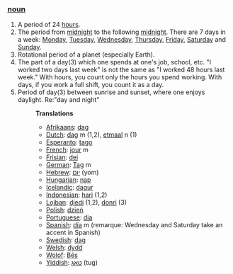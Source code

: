===[[noun]]===
#A period of 24 [[hour]]s.
#The period from [[midnight]] to the following [[midnight]]. There are 7 days in a week: [[Monday]], [[Tuesday]], [[Wednesday]], [[Thursday]], [[Friday]], [[Saturday]] and [[Sunday]].
#Rotational period of a planet (especially Earth).
#The part of a day(3) which one spends at one's job, school, etc. "I worked two days last week" is not the same as "I worked 48 hours last week." With hours, you count only the hours you spend working. With days, if you work a full shift, you count it as a day.
#Period of day(3) between sunrise and sunset, where one enjoys daylight. Re:"day and night"
#:'''Translations'''
#:*[[Afrikaans]]: [[dag]]
#:*[[Dutch]]: [[dag]] m (1,2), [[etmaal]] n (1)
#:*[[Esperanto]]: [[tago]]
#:*[[French]]: [[jour]] m
#:*[[Frisian]]: [[dei]]
#:*[[German]]: [[Tag]] m
#:*[[Hebrew]]: [[יום]] (yom)
#:*[[Hungarian]]: [[nap]]
#:*[[Icelandic]]: [[dagur]]
#:*[[Indonesian]]: [[hari]] (1,2)
#:*[[Lojban]]: [[djedi]] (1,2), [[donri]] (3)
#:*[[Polish]]: [[dzień]]
#:*[[Portuguese]]: [[dia]]
#:*[[Spanish]]: [[día]] m (remarque: Wednesday and Saturday take an accent in Spanish)
#:*[[Swedish]]: [[dag]]
#:*[[Welsh]]: [[dydd]]
#:*[[Wolof]]: [[Bés]]
#:*[[Yiddish]]: [[טאָג]] (tug)